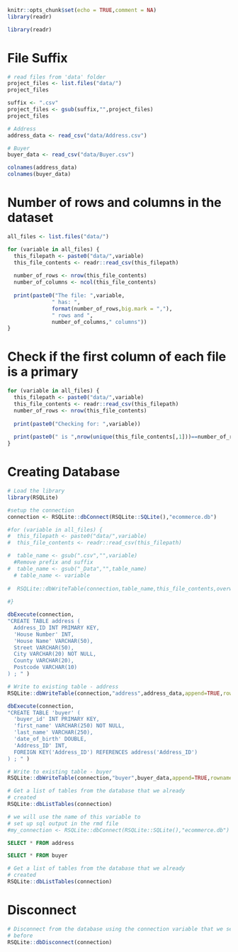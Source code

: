 

```r
knitr::opts_chunk$set(echo = TRUE,comment = NA)
library(readr)
```

```r
library(readr)
```

# File Suffix
```r
# read files from 'data' folder
project_files <- list.files("data/")
project_files

```

```r
suffix <- ".csv"
project_files <- gsub(suffix,"",project_files)
project_files

```

```r
# Address
address_data <- read_csv("data/Address.csv")
```

```r
# Buyer
buyer_data <- read_csv("data/Buyer.csv")
```

```r
colnames(address_data)
colnames(buyer_data)
```

# Number of rows and columns in the dataset
```r

all_files <- list.files("data/")

for (variable in all_files) {
  this_filepath <- paste0("data/",variable)
  this_file_contents <- readr::read_csv(this_filepath)
  
  number_of_rows <- nrow(this_file_contents)
  number_of_columns <- ncol(this_file_contents)
  
  print(paste0("The file: ",variable,
              " has: ",
              format(number_of_rows,big.mark = ","),
              " rows and ",
              number_of_columns," columns"))
}
```

# Check if the first column of each file is a primary 
```r

for (variable in all_files) {
  this_filepath <- paste0("data/",variable)
  this_file_contents <- readr::read_csv(this_filepath)
  number_of_rows <- nrow(this_file_contents)
  
  print(paste0("Checking for: ",variable))
  
  print(paste0(" is ",nrow(unique(this_file_contents[,1]))==number_of_rows))
}

```

# Creating Database
```r
# Load the library
library(RSQLite)

#setup the connection
connection <- RSQLite::dbConnect(RSQLite::SQLite(),"ecommerce.db")

#for (variable in all_files) {
#  this_filepath <- paste0("data/",variable)
#  this_file_contents <- readr::read_csv(this_filepath)

#  table_name <- gsub(".csv","",variable)
  #Remove prefix and suffix 
#  table_name <- gsub("_Data","",table_name)
  # table_name <- variable
  
#  RSQLite::dbWriteTable(connection,table_name,this_file_contents,overwrite=TRUE)
  
#}
```


```r
dbExecute(connection, 
"CREATE TABLE address (
  Address_ID INT PRIMARY KEY, 
  'House Number' INT,
  'House Name' VARCHAR(50),
  Street VARCHAR(50),
  City VARCHAR(20) NOT NULL,
  County VARCHAR(20),
  Postcode VARCHAR(10)
) ; " )
```
```r
# Write to existing table - address
RSQLite::dbWriteTable(connection,"address",address_data,append=TRUE,rowname=FALSE)
```

```r


dbExecute(connection, 
"CREATE TABLE 'buyer' (
  'buyer_id' INT PRIMARY KEY, 
  'first_name' VARCHAR(250) NOT NULL,
  'last_name' VARCHAR(250),
  'date_of_birth' DOUBLE,
  'Address_ID' INT,
  FOREIGN KEY('Address_ID') REFERENCES address('Address_ID')
) ; " )
```



```r
# Write to existing table - buyer
RSQLite::dbWriteTable(connection,"buyer",buyer_data,append=TRUE,rowname=FALSE)
```

```r
# Get a list of tables from the database that we already 
# created
RSQLite::dbListTables(connection)

```




```r
# we will use the name of this variable to 
# set up sql output in the rmd file
#my_connection <- RSQLite::dbConnect(RSQLite::SQLite(),"ecommerce.db")
```


```sql
SELECT * FROM address
```
```sql
SELECT * FROM buyer
```



```r
# Get a list of tables from the database that we already 
# created
RSQLite::dbListTables(connection)

```


# Disconnect
```r
# Disconnect from the database using the connection variable that we setup 
# before
RSQLite::dbDisconnect(connection)

```